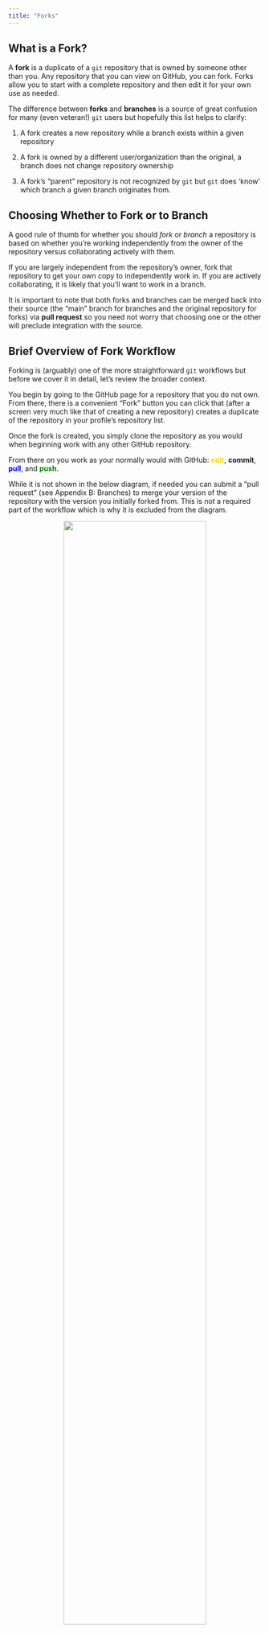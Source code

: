 ```yaml
---
title: "Forks"
---
```


## What is a Fork?

A **fork** is a duplicate of a `git` repository that is owned by someone other than you. Any repository that you can view on GitHub, you can fork. Forks allow you to start with a complete repository and then edit it for your own use as needed.

The difference between **forks** and **branches** is a source of great confusion for many (even veteran!) `git` users but hopefully this list helps to clarify:

1. A fork creates a new repository while a branch exists within a given repository

2. A fork is owned by a different user/organization than the original, a branch does not change repository ownership

3. A fork's "parent" repository is not recognized by `git` but `git` does 'know' which branch a given branch originates from.

## Choosing Whether to Fork or to Branch

A good rule of thumb for whether you should *fork* or *branch* a repository is based on whether you're working independently from the owner of the repository versus collaborating actively with them.

If you are largely independent from the repository's owner, fork that repository to get your own copy to independently work in. If you are actively collaborating, it is likely that you'll want to work in a branch.

It is important to note that both forks and branches can be merged back into their source (the "main" branch for branches and the original repository for forks) via **pull request** so you need not worry that choosing one or the other will preclude integration with the source.

## Brief Overview of Fork Workflow

Forking is (arguably) one of the more straightforward `git` workflows but before we cover it in detail, let's review the broader context.

You begin by going to the GitHub page for a repository that you do not own. From there, there is a convenient "Fork" button you can click that (after a screen very much like that of creating a new repository) creates a duplicate of the repository in your profile's repository list.

Once the fork is created, you simply clone the repository as you would when beginning work with any other GitHub repository.

From there on you work as your normally would with GitHub: **<span style="color:gold">edit</span>**, **commit**, **<span style="color:blue">pull</span>**, and **<span style="color:green">push</span>**.

While it is not shown in the below diagram, if needed you can submit a "pull request" (see Appendix B: Branches) to merge your version of the repository with the version you initially forked from. This is not a required part of the workflow which is why it is excluded from the diagram.

<p align="center">
<img src="images/git-fork-workflow.png" width="75%"/>
</p>

Now we've covered the general operation of forking, let's go over the specifics step-by-step.

## Create a Fork

On GitHub, navigate to the repository that you would like to fork for your own use. Note that in this case the repository we created to take these screen captures is very new but this need not be the case!

In the top right of the repository's GitHub page there is a "Fork" button (between "Unwatch" and "Star"), click it to begin forking.

![](images/forks-1-start.png)

This redirects you to a page that is very similar to the page for creating a new repository *de novo* (see Chapter 3: Using GitHub).

Here you can select who you want to own the repository from a dropdown including any organizations you are a member of and your username if you want to personally own the fork.

You can also change the repository name (though the default is to retain the same name) and add a description of your purpose for the fork.

You may notice that in this page you do not have the option to specify public versus private or any of the 'initialize' steps (e.g., README, gitignore, or licence). Forks will inherit these settings from the repository they are forked from so they do not need to specified here.

Once you are happy with the owner of the fork, the name, and the description, click the <span style="color:green">green</span> "Create fork" button.

![](images/forks-2-name-fork.png)

Depending on the amount of content in the repository you are forking and your internet speed this may take anywhere from a few seconds to 1-2 minutes so you will need to wait for a moment while GitHub creates a new duplicate repository under the control of the owner you specified.

After the process completes the page will refresh and you will find yourself on the landing page for your new forked repository!

![](images/forks-3-fork-landing-page.png)

This repository has a fork icon in the top left (to the left of the owner/repository name) and includes a link to the repository that it came from just beneath that.

The other salient difference is that between the branch and "Code" buttons and the list of files there is a bar that indicates whether the fork is up to date with the repository it was forked from.

If the "parent" repository is updated (i.e., someone pushes changes to it after you forked) you can click the "Fetch upstream" button to integrate those changes with your fork.

If you decide that your changes are a meaningful improvement that the parent repository could benefit from, you can click the "Contribute" button to begin the process of submitting a pull request to integrate your edits with the parent (see Appendix B: Branches for instructions on submitting a pull request).

From here on you can work within your fork as you would within any other repository! **<span style="color:purple">Clone</span>** the fork into your local computer and work as you normally would (see Chapter 4: Using GitHub via RStudio for a refresher on that workflow if needed)
